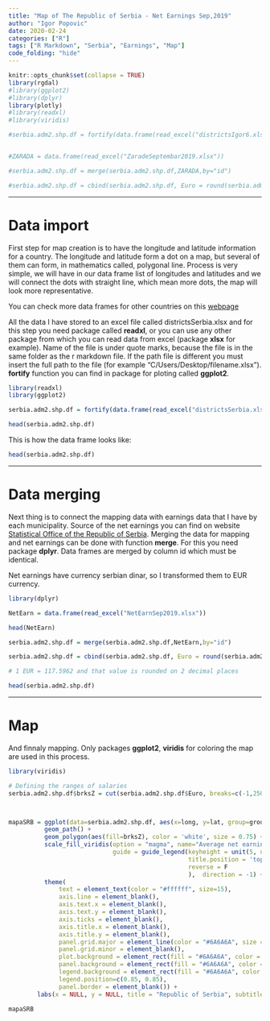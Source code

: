```yaml
---
title: "Map of The Republic of Serbia - Net Earnings Sep,2019"
author: "Igor Popovic"
date: 2020-02-24
categories: ["R"]
tags: ["R Markdown", "Serbia", "Earnings", "Map"]
code_folding: "hide"
---
```


```r
knitr::opts_chunk$set(collapse = TRUE)
library(rgdal)
#library(ggplot2)
#library(dplyr)
library(plotly)
#library(readxl)
#library(viridis)

#serbia.adm2.shp.df = fortify(data.frame(read_excel("districtsIgor6.xlsx")))


#ZARADA = data.frame(read_excel("ZaradeSeptembar2019.xlsx"))

#serbia.adm2.shp.df = merge(serbia.adm2.shp.df,ZARADA,by="id")

#serbia.adm2.shp.df = cbind(serbia.adm2.shp.df, Euro = round(serbia.adm2.shp.df$NETO/117.5962,2))

```
----------------

# Data import

First step for map creation is to have the longitude and latitude information for a country. The longitude and latitude form a dot on a map, but several of them can form, in mathematics called, polygonal line. Process is very simple, we will have in our data frame list of longitudes and latitudes and we will connect the dots with straight line, which mean more dots, the map will look more representative.

You can check more data frames for other countries on this [webpage](https://www.diva-gis.org/gdata)

All the data I have stored to an excel file called districtsSerbia.xlsx and for this step you need package called **readxl**, or you can use any other package from which you can read data from excel (package **xlsx** for example). Name of the file is under quote marks, because the file is in the same folder as the r markdown file. If the path file is different you must insert the full path to the file (for example "C/Users/Desktop/filename.xlsx"). **fortify** function you can find in package for ploting called **ggplot2**.

```r

library(readxl)
library(ggplot2)

serbia.adm2.shp.df = fortify(data.frame(read_excel("districtsSerbia.xlsx")))

head(serbia.adm2.shp.df)

```

This is how the data frame looks like:

```r

head(serbia.adm2.shp.df)

```
-----------------

# Data merging

Next thing is to connect the mapping data with earnings data that I have by each municipality. Source of the net earnings you can find on website [Statistical Office of the Republic of Serbia](https://www.stat.gov.rs/en-US/). Merging the data for mapping and net earnings can be done with function **merge**. For this you need package **dplyr**. Data frames are merged by column id which must be identical.

Net earnings have currency serbian dinar, so I transformed them to EUR currency.

```r

library(dplyr)

NetEarn = data.frame(read_excel("NetEarnSep2019.xlsx"))

head(NetEarn)

serbia.adm2.shp.df = merge(serbia.adm2.shp.df,NetEarn,by="id")

serbia.adm2.shp.df = cbind(serbia.adm2.shp.df, Euro = round(serbia.adm2.shp.df$NETO/117.5962,2))

# 1 EUR = 117.5962 and that value is rounded on 2 decimal places

head(serbia.adm2.shp.df)

```

------------------

# Map

And finnaly mapping. Only packages **ggplot2**, **viridis** for coloring the map are used in this process.

```r

library(viridis)

# Defining the ranges of salaries
serbia.adm2.shp.df$brksZ = cut(serbia.adm2.shp.df$Euro, breaks=c(-1,250,300,350,400,450,500,550,600,650,700,750,800,10000), labels=c("< 250 €","250 - 300 €","300 - 350 €","350 - 400 €","400 - 450 €","450 - 500 €","500 - 550 €","550 - 600 €","600 - 650 €","650 - 700 €","700 - 750 €","750 - 800 €","> 800 €"))



mapaSRB = ggplot(data=serbia.adm2.shp.df, aes(x=long, y=lat, group=group)) +
          geom_path() + 
          geom_polygon(aes(fill=brksZ), color = 'white', size = 0.75) +
          scale_fill_viridis(option = "magma", name="Average net earnings", discrete=T, na.value="#969696", 
                             guide = guide_legend(keyheight = unit(5, units = "mm"),
                                                  title.position = 'top',
                                                  reverse = F
                                                  ),  direction = -1) +
          theme(
              text = element_text(color = "#ffffff", size=15),
              axis.line = element_blank(),
              axis.text.x = element_blank(),
              axis.text.y = element_blank(),
              axis.ticks = element_blank(),
              axis.title.x = element_blank(),
              axis.title.y = element_blank(),
              panel.grid.major = element_line(color = "#6A6A6A", size = 0.2),
              panel.grid.minor = element_blank(),
              plot.background = element_rect(fill = "#6A6A6A", color = NA),
              panel.background = element_rect(fill = "#6A6A6A", color = NA),
              legend.background = element_rect(fill = "#6A6A6A", color = NA),
              legend.position=c(0.85, 0.85),
              panel.border = element_blank()) + 
        labs(x = NULL, y = NULL, title = "Republic of Serbia", subtitle = "Net earnings by municipalities and cities,\nSeptember 2019", caption = "Author: Igor Popovic,\n Source: Statistical Office of the Republic of Serbia")
 
mapaSRB


```
